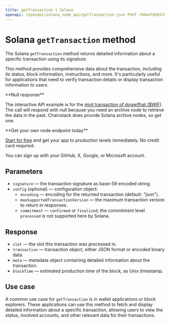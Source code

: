 ---
title: getTransaction | Solana
openapi: /openapi/solana_node_api/getTransaction.json POST /9de47db917d4f69168e3fed02217d15b
---

# Solana `getTransaction` method

The Solana `getTransaction` method returns detailed information about a specific transaction using its signature.

This method provides comprehensive data about the transaction, including its status, block information, instructions, and more. It's particularly useful for applications that need to verify transaction details or display transaction information to users.

<Note>
**Null response**

The interactive API example is for the [mint transaction of dogwifhat ($WIF](https://solscan.io/tx/4VAGET7z5g7ogVGmbmZ6KBtF6DS8ftLWzD65BXZWQJjwASUqLod7LhGB6mqThcqo97QcC7r7uNmBY8GwsnLAA52n)). The call will respond with null because you need an archive node to retrieve the data in the past. Chainstack does provide Solana archive nodes, so get one.
</Note>

<Check>
**Get your own node endpoint today**

[Start for free](https://console.chainstack.com/) and get your app to production levels immediately. No credit card required.

You can sign up with your GitHub, X, Google, or Microsoft account.
</Check>


## Parameters

* `signature` — the transaction signature as base-58 encoded string.
* `config` (optional) — configuration object:
  + `encoding` — encoding for the returned transaction (default: "json").
  + `maxSupportedTransactionVersion` — the maximum transaction version to return in responses.
  + `commitment` — `confirmed` or `finalized`; the commitment level `processed` is not supported here by Solana.

## Response

* `slot` — the slot this transaction was processed in.
* `transaction` — transaction object, either JSON format or encoded binary data.
* `meta` — metadata object containing detailed information about the transaction.
* `blockTime` — estimated production time of the block, as Unix timestamp.

## Use case

A common use case for `getTransaction` is in wallet applications or block explorers. These applications can use this method to fetch and display detailed information about a specific transaction, allowing users to view the status, involved accounts, and other relevant data for their transactions.
